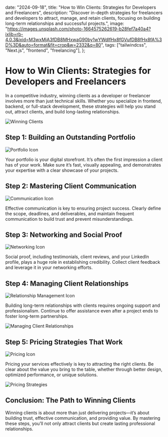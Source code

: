 
  date: "2024-09-18",
  title: "How to Win Clients: Strategies for Developers and Freelancers",
  description:
    "Discover in-depth strategies for freelancers and developers to attract, manage, and retain clients, focusing on building long-term relationships and successful projects.",
  image:
    "https://images.unsplash.com/photo-1664575262619-b28fef7a40a4?ixlib=rb-4.0.3&ixid=M3wxMjA3fDB8MHxwaG90by1wYWdlfHx8fGVufDB8fHx8fA%3D%3D&auto=format&fit=crop&w=2332&q=80",
  tags: ["tailwindcss", "Next.js", "frontend", "freelancing"],
};



<div className="container mx-auto p-8">
  <h1 className="text-4xl font-extrabold text-gray-900 mb-6">How to Win Clients: Strategies for Developers and Freelancers</h1>
  
  <p className="text-lg text-gray-600 leading-relaxed mb-8">
    In a competitive industry, winning clients as a developer or freelancer involves more than just technical skills. Whether you specialize in frontend, backend, or full-stack development, these strategies will help you stand out, attract clients, and build long-lasting relationships.
  </p>

  <Image 
    src="https://images.unsplash.com/photo-1517433456452-f9633a875f6f?crop=entropy&fit=crop&w=800&q=60" 
    alt="Winning Clients" 
    width={800} 
    height={500} 
    className="rounded-lg shadow-lg mb-8 mx-auto"
  />

  <h2 className="text-3xl font-semibold text-gray-800 mb-4">Step 1: Building an Outstanding Portfolio</h2>
  <div className="flex items-start mb-8">
    <Image 
      src="https://cdn-icons-png.flaticon.com/512/1055/1055646.png" 
      alt="Portfolio Icon" 
      width={50} 
      height={50} 
      className="mr-4"
    />
    <p className="text-xl text-gray-700 leading-relaxed">
      Your portfolio is your digital storefront. It’s often the first impression a client has of your work. Make sure it’s fast, visually appealing, and demonstrates your expertise with a clear showcase of your projects.
    </p>
  </div>



  <h2 className="text-3xl font-semibold text-gray-800 mb-4">Step 2: Mastering Client Communication</h2>
  <div className="flex items-start mb-8">
    <Image 
      src="https://cdn-icons-png.flaticon.com/512/2919/2919592.png" 
      alt="Communication Icon" 
      width={50} 
      height={50} 
      className="mr-4"
    />
    <p className="text-xl text-gray-700 leading-relaxed">
      Effective communication is key to ensuring project success. Clearly define the scope, deadlines, and deliverables, and maintain frequent communication to build trust and prevent misunderstandings.
    </p>
  </div>

 
  <h2 className="text-3xl font-semibold text-gray-800 mb-4">Step 3: Networking and Social Proof</h2>
  <div className="flex items-start mb-8">
    <Image 
      src="https://cdn-icons-png.flaticon.com/512/355/355980.png" 
      alt="Networking Icon" 
      width={50} 
      height={50} 
      className="mr-4"
    />
    <p className="text-xl text-gray-700 leading-relaxed">
      Social proof, including testimonials, client reviews, and your LinkedIn profile, plays a huge role in establishing credibility. Collect client feedback and leverage it in your networking efforts.
    </p>
  </div>


  <h2 className="text-3xl font-semibold text-gray-800 mb-4">Step 4: Managing Client Relationships</h2>
  <div className="flex items-start mb-8">
    <Image 
      src="https://cdn-icons-png.flaticon.com/512/1689/1689041.png" 
      alt="Relationship Management Icon" 
      width={50} 
      height={50} 
      className="mr-4"
    />
    <p className="text-xl text-gray-700 leading-relaxed">
      Building long-term relationships with clients requires ongoing support and professionalism. Continue to offer assistance even after a project ends to foster long-term partnerships.
    </p>
  </div>

  <Image 
    src="https://images.unsplash.com/photo-1556761175-5973dc0f32e7?crop=entropy&fit=crop&w=800&q=60" 
    alt="Managing Client Relationships" 
    width={800} 
    height={500} 
    className="rounded-lg shadow-lg mb-8 mx-auto"
  />

  <h2 className="text-3xl font-semibold text-gray-800 mb-4">Step 5: Pricing Strategies That Work</h2>
  <div className="flex items-start mb-8">
    <Image 
      src="https://cdn-icons-png.flaticon.com/512/1077/1077976.png" 
      alt="Pricing Icon" 
      width={50} 
      height={50} 
      className="mr-4"
    />
    <p className="text-xl text-gray-700 leading-relaxed">
      Pricing your services effectively is key to attracting the right clients. Be clear about the value you bring to the table, whether through better design, optimized performance, or unique solutions.
    </p>
  </div>

  <Image 
    src="https://images.unsplash.com/photo-1567427018141-0584cfcbf1b8?crop=entropy&fit=crop&w=800&q=60" 
    alt="Pricing Strategies" 
    width={800} 
    height={500} 
    className="rounded-lg shadow-lg mb-8 mx-auto"
  />

  <h2 className="text-3xl font-semibold text-gray-800 mb-4">Conclusion: The Path to Winning Clients</h2>
  <p className="text-xl text-gray-700 leading-relaxed mb-8">
    Winning clients is about more than just delivering projects—it’s about building trust, effective communication, and providing value. By mastering these steps, you’ll not only attract clients but create lasting professional relationships.
  </p>

  
</div>

